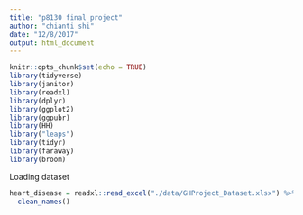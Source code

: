 ```yaml
---
title: "p8130 final project"
author: "chianti shi"
date: "12/8/2017"
output: html_document
---
```


```r
knitr::opts_chunk$set(echo = TRUE)
library(tidyverse)
library(janitor)
library(readxl)
library(dplyr)
library(ggplot2)
library(ggpubr)
library(HH)
library("leaps")
library(tidyr)
library(faraway)
library(broom)
```


Loading dataset
```r
heart_disease = readxl::read_excel("./data/GHProject_Dataset.xlsx") %>%
  clean_names()
```



